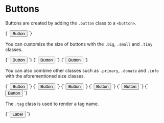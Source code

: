 
<Meta title="Buttons" />

# Buttons

Buttons are created by adding the `.button` class to a `<button>`.

<Preview>
  <Story name="MediumButton" height="100px">{`
    <button class="button">Button</button>
  `}</Story>
</Preview>

You can customize the size of buttons with the `.big`, `.small` and `.tiny` classes.

<Preview>
  <Story name="BigButton" height="100px">{`
    <button class="button big">Button</button>
  `}</Story>
</Preview>

<Preview>
  <Story name="SmallButton" height="100px">{`
    <button class="button small">Button</button>
  `}</Story>
</Preview>

<Preview>
  <Story name="TinyButton" height="100px">{`
    <button class="button tiny">Button</button>
  `}</Story>
</Preview>

You can also combine other classes such as `.primary`, `.donate` and `.info` with the aforementioned size classes.

<Preview>
  <Story name="ButtonPrimary" height="100px">{`
    <button class="button is-primary big">Button</button>
  `}</Story>
</Preview>

<Preview>
  <Story name="ButtonInfo" height="100px">{`
    <button class="button is-info">Button</button>
  `}</Story>
</Preview>

<Preview>
  <Story name="ButtonDonate" height="100px">{`
    <button class="button donate medium">Button</button>
  `}</Story>
</Preview>

<Preview>
  <Story name="ButtonSuccess" height="100px">{`
    <button class="button is-success">Button</button>
  `}</Story>
</Preview>

<Preview>
  <Story name="ButtonWarning" height="100px">{`
    <button class="button is-warning">Button</button>
  `}</Story>
</Preview>

<Preview>
  <Story name="ButtonError" height="100px">{`
    <button class="button is-danger">Button</button>
  `}</Story>
</Preview>

The `.tag` class is used to render a tag name.

<Preview>
  <Story name="Tag" height="100px">{`
    <button class="button tag">Label</button>
  `}</Story>
</Preview>

